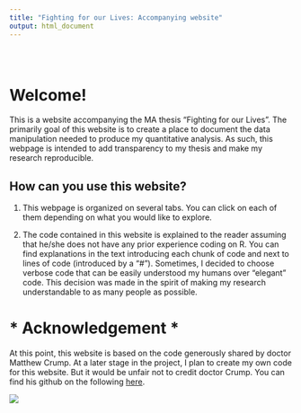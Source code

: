 ```yaml
---
title: "Fighting for our Lives: Accompanying website"
output: html_document
---
```


<style type="text/css">
.title {
  display: none;
}

#getting-started img {
  margin-right: 10px;
}

</style>

<div class="row" style="padding-top: 30px;">
<div class="col-sm-6">

# **Welcome!**

This is a website accompanying the MA thesis "Fighting for our Lives". The primarily goal of this website is 
to create a place to document the data manipulation needed to produce my quantitative analysis. As such, this
webpage is intended to add transparency to my thesis and make my research reproducible.

## How can you use this website?

1. This webpage is organized on several tabs. You can click on each of them depending on what you would like
to explore.

2. The code contained in this website is explained to the reader assuming that he/she does not have any prior
experience coding on R. You can find explanations in the text introducing each chunk of code and next to
lines of code (introduced by a "#"). Sometimes, I decided to choose verbose code that can be easily 
understood my humans over "elegant" code. This decision was made in the spirit of making my research
understandable to as many people as possible.

# * Acknowledgement *
At this point, this website is based on the code generously shared by doctor Matthew Crump. At a later 
stage in the project, I plan to create my own code for this website. But it would be unfair not to credit
doctor Crump. You can find his github on the following [here](https://github.com/CrumpLab).


</div>
<div class="col-sm-6">


<a href = "https://crumplab.github.io">
![](images/dancing_pig.jpg)
</a>
</div>
